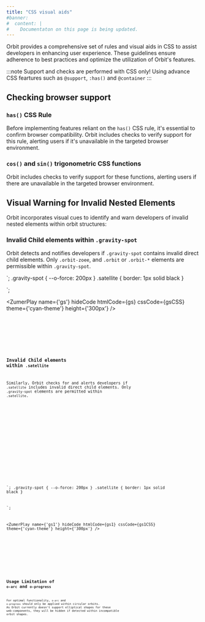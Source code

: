 ```yaml
---
title: "CSS visual aids"
#banner: 
#  content: |
#    Documentaton on this page is being updated.
---
```



Orbit provides a comprehensive set of rules and visual aids in CSS to assist developers in enhancing user experience. These guidelines ensure adherence to best practices and optimize the utilization of Orbit's features.

:::note
Support and checks are performed with CSS only! Using advance CSS feartures such as `@support`, `:has()` and `@container`
:::

## Checking browser support 

### `has()` CSS Rule

Before implementing features reliant on the `has()` CSS rule, it's essential to confirm browser compatibility. Orbit includes checks to verify support for this rule, alerting users if it's unavailable in the targeted browser environment.

### `cos()` and  `sin()` trigonometric CSS functions

Orbit includes checks to verify support for these functions, alerting users if there are unavailable in the targeted browser environment.

## Visual Warning for Invalid Nested Elements

Orbit incorporates visual cues to identify and warn developers of invalid nested elements within orbit structures:

###  Invalid Child elements within `.gravity-spot`

Orbit detects and notifies developers if `.gravity-spot` contains invalid direct child elements. Only  `.orbit-zoee`, and `.orbit` or `.orbit-*` elements are permissible within `.gravity-spot`.


  <div class="bigbang">
    <div class="gravity-spot">
        <!-- Orbit detects that gravity-spot > satellite is not valid -->
        <div class="satellite">
        </div>
  </div>

`;
.gravity-spot {
--o-force: 200px
}
.satellite {
border: 1px solid black
}

`;

<ZumerPlay name={'gs'} hideCode htmlCode={gs} cssCode={gsCSS} theme={'cyan-theme'} height={'300px'} />

<Tabs>
  <TabItem label="HTML" icon="seti:html">
    <Code code={gs} lang="html" />
  </TabItem>
  <TabItem label="CSS" icon="seti:css">
    <Code code={gsCSS} lang="css" />
  </TabItem>
</Tabs>


### Invalid Child elements within `.satellite`
Similarly, Orbit checks for and alerts developers if `.satellite` includes invalid direct child elements. Only `.gravity-spot` elements are permitted within `.satellite`.



  <div class="bigbang">
    <div class="gravity-spot">
        <div class="orbit-5">
          <div class="satellite at-center">
              <!-- Orbit detects that satellite > orbit is not valid -->
             <div class="orbit-10"></div>
          </div>
        </div>
  </div>

`;
.gravity-spot {
--o-force: 200px
}
.satellite {
border: 1px solid black
}

`;

<ZumerPlay name={'gs1'} hideCode htmlCode={gs1} cssCode={gs1CSS} theme={'cyan-theme'} height={'300px'} />

<Tabs>
  <TabItem label="HTML" icon="seti:html">
    <Code code={gs1} lang="html" />
  </TabItem>
  <TabItem label="CSS" icon="seti:css">
    <Code code={gs1CSS} lang="css" />
  </TabItem>
</Tabs>


## Usage Limitation of `o-arc` and `o-progress`

For optimal functionality, `o-arc` and `o-progress` should only be applied within circular orbits. As Orbit currently doesn't support elliptical shapes for these web-components, they will be hidden if detected within incompatible orbit shapes.
